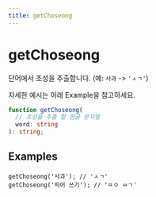 ```yaml
---
title: getChoseong
---
```


# getChoseong

단어에서 초성을 추출합니다. (예: `사과` -> `'ㅅㄱ'`)

자세한 예시는 아래 Example을 참고하세요.

```typescript
function getChoseong(
  // 초성을 추출 할 한글 문자열
  word: string
): string;
```

## Examples

```tsx
getChoseong('사과'); // 'ㅅㄱ'
getChoseong('띄어 쓰기'); // 'ㄸㅇ ㅆㄱ'
```
